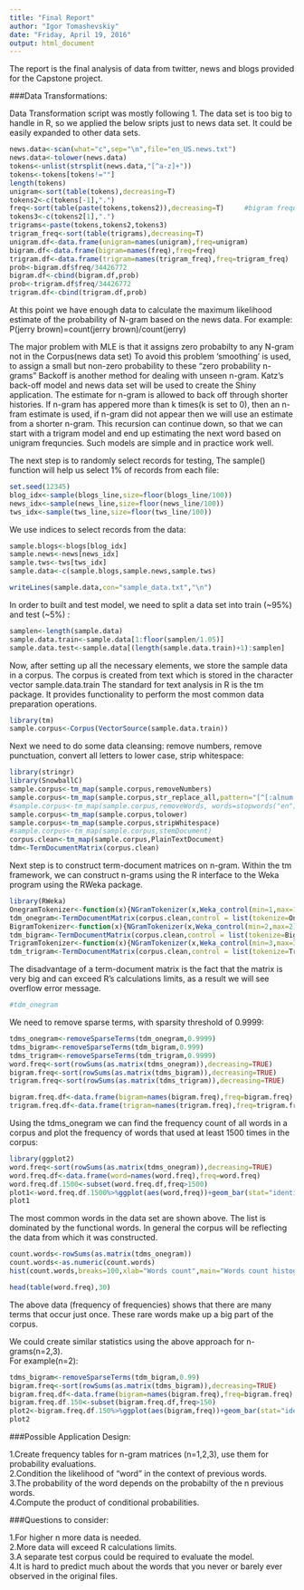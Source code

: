 ```yaml
---
title: "Final Report"
author: "Igor Tomashevskiy"
date: "Friday, April 19, 2016"
output: html_document
---
```


The report is the final analysis of data from twitter, news and blogs provided for the Capstone project.  

###Data Transformations:

Data Transformation script was mostly following 1. The data set is too big to handle in R, so we applied the below sripts just to news data set. 
It could be easily expanded to other data sets. 
```r
news.data<-scan(what="c",sep="\n",file="en_US.news.txt")
news.data<-tolower(news.data)
tokens<-unlist(strsplit(news.data,"[^a-z]+"))
tokens<-tokens[tokens!=""]
length(tokens)
unigram<-sort(table(tokens),decreasing=T)
tokens2<-c(tokens[-1],".")
freq<-sort(table(paste(tokens,tokens2)),decreasing=T)     #bigram frequency
tokens3<-c(tokens2[1],".")
trigrams<-paste(tokens,tokens2,tokens3)
trigram_freq<-sort(table(trigrams),decreasing=T)
unigram.df<-data.frame(unigram=names(unigram),freq=unigram)
bigram.df<-data.frame(bigram=names(freq),freq=freq)
trigram.df<-data.frame(trigram=names(trigram_freq),freq=trigram_freq)
prob<-bigram.df$freq/34426772
bigram.df<-cbind(bigram.df,prob)
prob<-trigram.df$freq/34426772
trigram.df<-cbind(trigram.df,prob)

````
At this point we have enough data to calculate the maximum likelihood estimate of the probability of N-gram based on the news data.
For example:  
P(jerry brown)=count(jerry brown)/count(jerry)

The major problem with MLE is that it assigns zero probabilty to any N-gram not in the Corpus(news data set)
To avoid this problem 'smoothing' is used, to assign a small but non-zero probability to these "zero probability n-grams"
Backoff is another method for dealing with unseen n-gram.
Katz's back-off model and news data set will be used to create the Shiny application.
The estimate for n-gram is allowed to back off through shorter histories.
If n-gram has appered more than k times(k is set to 0), then an n-fram estimate is used, if n-gram did not appear then we will use an estimate from a shorter n-gram. This recursion can continue down, so that we can start with a trigram model and end up estimating the next word based on unigram frequncies.
Such models are simple and in practice work well.

The next step is to randomly select records for testing, The sample() function will help us select 1% of records from each file:


```r
set.seed(12345)
blog_idx<-sample(blogs_line,size=floor(blogs_line/100))
news_idx<-sample(news_line,size=floor(news_line/100))
tws_idx<-sample(tws_line,size=floor(tws_line/100))
```

We use indices to select records from the data:
```r
sample.blogs<-blogs[blog_idx]
sample.news<-news[news_idx]
sample.tws<-tws[tws_idx]
sample.data<-c(sample.blogs,sample.news,sample.tws)

writeLines(sample.data,con="sample_data.txt","\n")

```
In order to built and test model, we need to split a data set into train (~95%) and test (~5%) :
```r
samplen<-length(sample.data)
sample.data.train<-sample.data[1:floor(samplen/1.05)]
sample.data.test<-sample.data[(length(sample.data.train)+1):samplen]
```

Now, after setting up all the necessary elements, we store the sample data in a corpus. The corpus is created from text which is stored in the character vector sample.data.train
The standard for text analysis in R is the tm package. It provides functionality to perform the most common data preparation operations.

```r
library(tm)
sample.corpus<-Corpus(VectorSource(sample.data.train))

```
Next we need to do some data cleansing: remove numbers, remove punctuation, convert all letters to lower case, strip whitespace:


```r
library(stringr)
library(SnowballC)
sample.corpus<-tm_map(sample.corpus,removeNumbers)
sample.corpus<-tm_map(sample.corpus,str_replace_all,pattern="[^[:alnum:]]",replacement=" ")
#sample.corpus<-tm_map(sample.corpus,removeWords, words=stopwords("en"))
sample.corpus<-tm_map(sample.corpus,tolower)
sample.corpus<-tm_map(sample.corpus,stripWhitespace)
#sample.corpus<-tm_map(sample.corpus,stemDocument)
corpus.clean<-tm_map(sample.corpus,PlainTextDocument)
tdm<-TermDocumentMatrix(corpus.clean)
```

Next step is to construct term-document matrices on n-gram.
Within the tm framework, we can construct n-grams using the R interface to the Weka program using the RWeka package.

```r
library(RWeka)
OnegramTokenizer<-function(x){NGramTokenizer(x,Weka_control(min=1,max=1))}
tdm_onegram<-TermDocumentMatrix(corpus.clean,control = list(tokenize=OnegramTokenizer))
BigramTokenizer<-function(x){NGramTokenizer(x,Weka_control(min=2,max=2))}
tdm_bigram<-TermDocumentMatrix(corpus.clean,control = list(tokenize=BigramTokenizer))
TrigramTokenizer<-function(x){NGramTokenizer(x,Weka_control(min=3,max=3))}
tdm_trigram<-TermDocumentMatrix(corpus.clean,control = list(tokenize=TrigramTokenizer))
```
The disadvantage of a term-document matrix is the fact that the matrix is very big and can exceed R's calculations limits, as a result we will see overflow error message.
```r
#tdm_onegram
```
We need to remove sparse terms, with sparsity threshold of 0.9999:
```r
tdms_onegram<-removeSparseTerms(tdm_onegram,0.9999)
tdms_bigram<-removeSparseTerms(tdm_bigram,0.999)
tdms_trigram<-removeSparseTerms(tdm_trigram,0.9999)
word.freq<-sort(rowSums(as.matrix(tdms_onegram)),decreasing=TRUE)
bigram.freq<-sort(rowSums(as.matrix(tdms_bigram)),decreasing=TRUE)
trigram.freq<-sort(rowSums(as.matrix(tdms_trigram)),decreasing=TRUE)

bigram.freq.df<-data.frame(bigram=names(bigram.freq),freq=bigram.freq)
trigram.freq.df<-data.frame(trigram=names(trigram.freq),freq=trigram.freq)
```

Using the tdms_onegram we can find the frequency count of all words in a corpus and plot the frequency of words that used at least 1500 times in the corpus:
```r
library(ggplot2)
word.freq<-sort(rowSums(as.matrix(tdms_onegram)),decreasing=TRUE)
word.freq.df<-data.frame(word=names(word.freq),freq=word.freq)
word.freq.df.1500<-subset(word.freq.df,freq>1500)
plot1<-word.freq.df.1500%>%ggplot(aes(word,freq))+geom_bar(stat="identity")
plot1
```

The most common words in the data set are shown above. The list is dominated by the functional words. In general the corpus will  be reflecting the data from which it was constructed.


```r
count.words<-rowSums(as.matrix(tdms_onegram))
count.words<-as.numeric(count.words)
hist(count.words,breaks=100,xlab="Words count",main="Words count histogram", col="blue")
```


```r
head(table(word.freq),30)

```
The above data (frequency of frequencies) shows that there are many terms that occur just once. These rare words make up a big part of the corpus.

We could create similar statistics using the above approach for n-grams(n=2,3).  
For example(n=2):  

```r
tdms_bigram<-removeSparseTerms(tdm_bigram,0.99)
bigram.freq<-sort(rowSums(as.matrix(tdms_bigram)),decreasing=TRUE)
bigram.freq.df<-data.frame(bigram=names(bigram.freq),freq=bigram.freq)
bigram.freq.df.150<-subset(bigram.freq.df,freq>150)
plot2<-bigram.freq.df.150%>%ggplot(aes(bigram,freq))+geom_bar(stat="identity")
plot2
```

###Possible Application Design:

1.Create frequency tables for n-gram matrices (n=1,2,3), use them for probability evaluations.    
2.Condition the likelihood of "word" in the context of previous words.  
3.The probability of the word depends on the probabilty of the n previous words.  
4.Compute the product of conditional probabilities.  

###Questions to consider:  

1.For higher n more data is needed.    
2.More data will exceed R calculations limits.    
3.A separate test corpus could be required to evaluate the model.     
4.It is hard to predict much about the words that you never or barely ever observed in the original files.


  